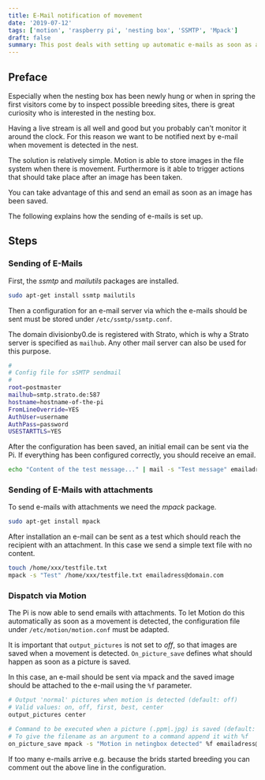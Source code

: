 ```yaml
---
title: E-Mail notification of movement
date: '2019-07-12'
tags: ['motion', 'raspberry pi', 'nesting box', 'SSMTP', 'Mpack']
draft: false
summary: This post deals with setting up automatic e-mails as soon as a movement has been detected in the nesting box.
---
```


## Preface

Especially when the nesting box has been newly hung or when in spring the first visitors come by to inspect possible breeding sites, there is great curiosity who is interested in the nesting box.

Having a live stream is all well and good but you probably can't monitor it around the clock. For this reason we want to be notified next by e-mail when movement is detected in the nest.

The solution is relatively simple. Motion is able to store images in the file system when there is movement. Furthermore is it able to trigger actions that should take place after an image has been taken.

You can take advantage of this and send an email as soon as an image has been saved.

The following explains how the sending of e-mails is set up.

## Steps

### Sending of E-Mails

First, the _ssmtp_ and _mailutils_ packages are installed.

```bash
sudo apt-get install ssmtp mailutils
```

Then a configuration for an e-mail server via which the e-mails should be sent must be stored under `/etc/ssmtp/ssmtp.conf`.

The domain divisionby0.de is registered with Strato, which is why a Strato server is specified as `mailhub`. Any other mail server can also be used for this purpose.

```bash
#
# Config file for sSMTP sendmail
#
root=postmaster
mailhub=smtp.strato.de:587
hostname=hostname-of-the-pi
FromLineOverride=YES
AuthUser=username
AuthPass=password
USESTARTTLS=YES
```

After the configuration has been saved, an initial email can be sent via the Pi. If everything has been configured correctly, you should receive an email.

```bash
echo "Content of the test message..." | mail -s "Test message" emailadress@domain.com
```

### Sending of E-Mails with attachments

To send e-mails with attachments we need the _mpack_ package.

```bash
sudo apt-get install mpack
```

After installation an e-mail can be sent as a test which should reach the recipient with an attachment.
In this case we send a simple text file with no content.

```bash
touch /home/xxx/testfile.txt
mpack -s "Test" /home/xxx/testfile.txt emailadress@domain.com
```

### Dispatch via Motion

The Pi is now able to send emails with attachments. To let Motion do this automatically as soon as a movement is detected, the configuration file under `/etc/motion/motion.conf` must be adapted.

It is important that `output_pictures` is not set to _off_, so that images are saved when a movement is detected.
`On_picture_save` defines what should happen as soon as a picture is saved.

In this case, an e-mail should be sent via mpack and the saved image should be attached to the e-mail using the `%f` parameter.

```bash
# Output 'normal' pictures when motion is detected (default: off)
# Valid values: on, off, first, best, center
output_pictures center

# Command to be executed when a picture (.ppm|.jpg) is saved (default: none)
# To give the filename as an argument to a command append it with %f
on_picture_save mpack -s "Motion in netingbox detected" %f emailadress@domain.com
```

If too many e-mails arrive e.g. because the brids started breeding you can comment out the above line in the configuration.
